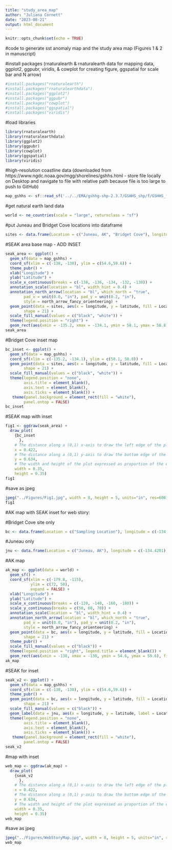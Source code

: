 ```yaml
---
title: "study_area_map"
author: "Juliana Cornett"
date: "2023-08-21"
output: html_document
---
```


```r
knitr::opts_chunk$set(echo = TRUE)
```

#code to generate sst anomaly map and the study area map (Figures 1 & 2 in manuscript)

#install packages (rnaturalearth & rnaturalearth data for mapping data, ggplot2, ggpubr, viridis, & cowplot for creating figure, ggspatial for scale bar and N arrow)

```r
#install.packages("rnaturalearth")
#install.packages("rnaturalearthdata")
#install.packages("ggplot2")
#install.packages("ggpubr")
#install.packages("cowplot")
#install.packages("ggspatial")
#install.packages("viridis")
```

#load libraries 

```r
library(rnaturalearth)
library(rnaturalearthdata)
library(ggplot2)
library(ggpubr)
library(cowplot)
library(ggspatial)
library(viridis)
```

#high-resolution coastline data (downloaded from https://www.ngdc.noaa.gov/mgg/shorelines/gshhs.html - store file locally on Desktop and navigate to file with relative path because file is too large to push to GitHub)

```r
map_gshhs <- sf::read_sf('../../EMA/gshhg-shp-2.3.7/GSHHS_shp/f/GSHHS_f_L1.shp') 
```

#get natural earth land data

```r
world <- ne_countries(scale = "large", returnclass = "sf")
```

#put Juneau and Bridget Cove locations into dataframe

```r
sites <- data.frame(Location = c("Juneau, AK", "Bridget Cove"), longitude = c(-134.4201, -134.9488), latitude = c(58.3005, 58.6338))
```

#SEAK area base map - ADD INSET

```r
seak_area <- ggplot() +
  geom_sf(data = map_gshhs) + 
  coord_sf(xlim = c(-138, -130), ylim = c(54.6,59.6)) + 
  theme_pubr() +
  xlab("Longitude") +
  ylab("Latitude") +
  scale_x_continuous(breaks = c(-138, -136, -134, -132, -130)) +
  annotation_scale(location = "bl", width_hint = 0.4) +
  annotation_north_arrow(location = "bl", which_north = "true", 
        pad_x = unit(0.0, "in"), pad_y = unit(0.2, "in"),
        style = north_arrow_fancy_orienteering) + 
  geom_point(data = sites, aes(x = longitude, y = latitude, fill = Location), size = 5, 
        shape = 21) +
  scale_fill_manual(values = c("black", "white")) +
  theme(legend.position = "right") + 
  geom_rect(aes(xmin = -135.2, xmax = -134.1, ymin = 58.1, ymax = 58.8), fill = "transparent", color = "black") 
seak_area
```

#Bridget Cove inset map 

```r
bc_inset <- ggplot() +
  geom_sf(data = map_gshhs) + 
  coord_sf(xlim = c(-135.2, -134.1), ylim = c(58.1, 58.8)) + 
  geom_point(data = sites, aes(x = longitude, y = latitude, fill = Location), size = 5, 
        shape = 21) +
  scale_fill_manual(values = c("black", "white")) +
  theme(legend.position = "none",
        axis.title = element_blank(),
        axis.text = element_blank(),
        axis.ticks = element_blank()) +
   theme(panel.background = element_rect(fill = "white"),
        panel.ontop = FALSE)
bc_inset
```

#SEAK map with inset

```r
fig1 <- ggdraw(seak_area) +
  draw_plot(
    {bc_inset
      },
    # The distance along a (0,1) x-axis to draw the left edge of the plot
    x = 0.422, 
    # The distance along a (0,1) y-axis to draw the bottom edge of the plot
    y = 0.634,
    # The width and height of the plot expressed as proportion of the entire ggdraw object
    width = 0.35, 
    height = 0.35) 
fig1
```

#save as jpeg

```r
jpeg("../Figures/Fig1.jpg", width = 8, height = 5, units="in", res=600)
fig1
```

#AK map with SEAK inset for web story:

#Bridget Cove site only

```r
bc <- data.frame(Location = c("Sampling Location"), longitude = c(-134.9488), latitude = c(58.6338))
```

#Juneau only

```r
jnu <- data.frame(Location = c("Juneau, AK"), longitude = c(-134.4201), latitude = c(58.3005))
```

#AK map

```r
ak_map <- ggplot(data = world) +
  geom_sf() +
  coord_sf(xlim = c(-179.8, -115),
           ylim = c(72, 50),
           expand = FALSE) +
  xlab("Longitude") +
  ylab("Latitude") +
  scale_x_continuous(breaks = c(-120, -140, -160, -180)) +
  scale_y_continuous(breaks = c(50, 60, 70)) + 
  annotation_scale(location = "bl", width_hint = 0.4) +
  annotation_north_arrow(location = "bl", which_north = "true", 
        pad_x = unit(0.0, "in"), pad_y = unit(0.2, "in"),
        style = north_arrow_fancy_orienteering) + 
  geom_point(data = bc, aes(x = longitude, y = latitude, fill = Location), size = 5, 
        shape = 21) +
  theme_pubr() +
  scale_fill_manual(values = c("black")) +
  theme(legend.position = "right", legend.title = element_blank()) + 
  geom_rect(aes(xmin = -138, xmax = -130, ymin = 54.6, ymax = 59.6), fill = "transparent", color = "black") 
ak_map
```

#SEAK for inset

```r
seak_v2 <- ggplot() +
  geom_sf(data = map_gshhs) + 
  coord_sf(xlim = c(-138, -130), ylim = c(54.6,59.6)) + 
  theme_pubr() +
  geom_point(data = bc, aes(x = longitude, y = latitude, fill = Location), size = 5, 
        shape = 21) +
  scale_fill_manual(values = c("black")) +
  geom_label(data = jnu, aes(x = longitude, y = latitude, label = Location, hjust = -1)) +
  theme(legend.position = "none",
        axis.title = element_blank(),
        axis.text = element_blank(),
        axis.ticks = element_blank()) +
   theme(panel.background = element_rect(fill = "white"),
        panel.ontop = FALSE)
seak_v2
```

#map with inset

```r
web_map <- ggdraw(ak_map) +
  draw_plot(
    {seak_v2
      },
    # The distance along a (0,1) x-axis to draw the left edge of the plot
    x = 0.422, 
    # The distance along a (0,1) y-axis to draw the bottom edge of the plot
    y = 0.634,
    # The width and height of the plot expressed as proportion of the entire ggdraw object
    width = 0.35, 
    height = 0.35) 
web_map
```

#save as jpeg

```r
jpeg("../Figures/WebStoryMap.jpg", width = 8, height = 5, units="in", res=600)
web_map
```
